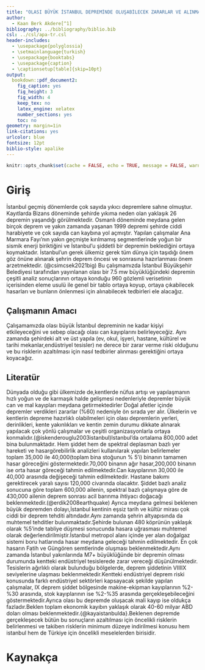 ```yaml
---
title: "OLASI BÜYÜK İSTANBUL DEPREMİNDE OLUŞABİLECEK ZARARLAR VE ALINMASI GEREKEN ÖNLEMLER"
author: 
  - Kaan Berk Akdere[^1]
bibliography: ../bibliography/biblio.bib
csl: ../csl/apa-tr.csl
header-includes:
  - \usepackage{polyglossia}
  - \setmainlanguage{turkish}
  - \usepackage{booktabs}
  - \usepackage{caption} 
  - \captionsetup[table]{skip=10pt}
output:
  bookdown::pdf_document2:
    fig_caption: yes
    fig_height: 3
    fig_width: 4
    keep_tex: no
    latex_engine: xelatex
    number_sections: yes
    toc: no
geometry: margin=1in
link-citations: yes
urlcolor: blue
fontsize: 12pt
biblio-style: apalike
---
```

```r
knitr::opts_chunk$set(cache = FALSE, echo = TRUE, message = FALSE, warning = FALSE)
```

<!-- ======================================================================= -->
<!-- ============================== NOTLAR ================================= -->
<!-- ======================================================================= -->
[^1]: 20080254, [GithubRepo](https://github.com/KaanAkdere/arasinav)





# Giriş
İstanbul geçmiş dönemlerde çok sayıda yıkıcı depremlere sahne olmuştur. Kayıtlarda Bizans döneminde şehirde yıkıma neden olan yaklaşık 26 depremin yaşandığı görülmektedir. Osmanlı döneminde meydana gelen birçok deprem ve yakın zamanda yaşanan 1999 depremi şehirde ciddi harabiyete ve çok sayıda can kaybına yol açmıştır. Yapılan çalışmalar Ana Marmara Fayı’nın yakın geçmişte kırılmamış segmentlerinde yoğun bir sismik enerji biriktiğini ve İstanbul’u şiddetli bir depremin beklediğini ortaya koymaktadır. İstanbul’un gerek ülkemiz gerek tüm dünya için taşıdığı önem göz önüne alınarak şehrin deprem öncesi ve sonrasına hazırlanması önem arzetmektedir. (@csimcsek2021big) Bu çalışmamızda İstanbul Büyükşehir Belediyesi tarafından yayınlanan olası bir 7.5 mw büyüklüğündeki depremin çeşitli analiz sonuçlarının ortaya konduğu 960 gözlemli verisetinin içerisinden eleme usulü ile genel bir tablo ortaya koyup, ortaya çıkabilecek hasarları ve bunların önlenmesi için alınabilecek tedbirleri ele alacağız.


## Çalışmanın Amacı
Çalışamamızda olası büyük İstanbul depreminin ne kadar kişiyi etkileyeceğini ve sebep olacağı olası can kayıplarını belirleyeceğiz. Aynı zamanda şehirdeki alt ve üst yapıla (ev, okul, işyeri, hastane, kültürel ve tarihi mekanlar,endüstriyel tesisler) ne derece bir zarar verme riski olduğunu ve bu risklerin azaltılması için nasıl tedbirler alınması gerektiğini ortaya koyacağız.

## Literatür 
Dünyada olduğu gibi ülkemizde de,kentlerde nüfus artışı ve yapılaşmanın hızlı yoğun ve de karmaşık halde gelişmesi nedenleriyle depremler büyük can ve mal kayıpları meydana getirmektedirler Doğal afetler içinde depremler verdikleri zararlar (%60) nedeniyle ön sırada yer alır. Ülkelerin ve kentlerin depreme hazırlıklı olabilmeleri için olası depremlerin yerleri, derinlikleri, kente yakınlıkları ve kentin zemin durumu dikkate alınarak yapılacak
çok yönlü çalışmalar ve çeşitli organizasyonlarla ortaya konmalıdır.(@iskenderouglu2003istanbul)Istanbul’da ortalama 800,000 adet bina bulunmaktadır. Hem şiddet hem de spektral deplasman bazlı yer hareketi ve hasargörebilirlik analizleri kullanılarak yapılan belirlemeler toplam 35,000 ile 40,000(toplam bina stoğunun % 5’i) binanın tamamen hasar göreceğini göstermektedir.70,000 binanın ağır hasar,200,000 binanın ise orta hasar göreceği tahmin edilmektedir.Can kayıplarının 30,000 ile 40,000 arasında değişeceği tahmin edilmektedir. Hastane bakımı
gerektirecek yaralı sayısı 120,000 civarında olacaktır. Şiddet bazlı analiz sonucuna göre toplam 600,000
ailenin, spektral bazlı çalışmaya göre de 430,000 ailenin deprem sonrası acil barınma ihtiyacı doğacağı beklenmektedir.(@erdik2008earthquake) Ayrıca meydana gelmesi beklenen büyük depremden dolayı,İstanbul kentinin eşsiz tarih ve kültür mirası çok ciddi bir deprem tehditi altındadır.Aynı zamanda şehrin altyapısında da muhtemel tehditler bulunmaktadır.Şehirde bulunan 480 köprünün yaklaşık olarak %5'inde tabliye düşmesi sonucunda hasara uğrasması muhtemel olarak değerlendirilmiştir.İstanbul metropol alanı içinde yer alan doğalgaz sistemi boru hatlarında hasar meydana geleceği tahmin edilmektedir. En çok hasarın Fatih ve Güngören semtlerinde oluşması beklenmektedir.Aynı zamanda  İstanbul yakınlarında M7+ büyüklüğünde bir depremin olması durumunda kentteki endüstriyel tesislerede zarar vereceği düşünülmektedir. Tesislerin ağırlıklı olarak bulunduğu bölgelerde, deprem şiddetinin VIIIIX seviyelerine ulaşması beklenmektedir.Kentteki endüstriyel deprem riski konusunda farklı endüstriyel sektörleri kapsayacak şekilde yapılan çalışmalar, IX deprem şiddet bölgesinde makine-ekipman kayıplarının %2-%30 arasında, stok kayıplarının ise %2-%35 arasında gerçekleşebileceğini
göstermektedir.Ayrıca olası bu depremde oluşacak mali kayıp ise oldukça fazladır.Beklen toplam ekonomik kayıbın yaklaşık olarak 40-60 milyar ABD doları olması beklenmektedir.{@kayaistanbulda}.Beklenen depremde gerçekleşecek bütün bu sonuçların azaltılması için öncelikli risklerin belirlenmesi ve takiben risklerin minimum düzeye indirilmesi konusu hem istanbul hem de Türkiye için öncelikli meselelerden birisidir.



\newpage
# Kaynakça {#references}


